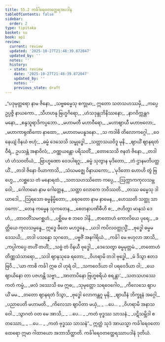 ```yaml
---
title: 55.2 ကင်္ခါရေဝတတ္ထေရအပဒါန
tableOfContents: false
sidebar:
  order: 2
type: tipitaka
basket: su
book: ap1
review:
  current: review
  updated: '2025-10-27T21:48:39.872047'
  updated_by: ''
  notes: ''
  history:
  - state: review
    date: '2025-10-27T21:48:39.872047'
    updated_by: ''
    notes: ''
    previous_state: draft
---
```



<ReviewStatus review={frontmatter.review} showDetails={true} />

<HypothesisAnnotation frontmatter={frontmatter} />

<DynamicBreadcrumb />

<Division number="34" book="ap1" e="ch" v="20" p="432">

<Paragraph number="7369" type="verses" book="ap1">
_“ပဒုမုတ္တရော နာမ ဇိနော,_  
_သဗ္ဗဓမ္မေသု စက္ခုမာ;_  
ဣတော သတသဟဿမှိ,_  
_ကပ္ပေ ဥပ္ပဇ္ဇိ နာယကော._  

</Paragraph>

</Division>
<Division number="35" book="ap1" e="ch" v="20" p="432">

<Paragraph number="7370" type="verses" book="ap1">
_သီဟဟနု ဗြဟ္မဂိရော,_  
_ဟံသဒုန္ဒုဘိနိဿနော;_  
_နာဂဝိက္ကန္တဂမနော,_  
_စန္ဒသူရာဒိကပ္ပဘော._  

</Paragraph>

</Division>
<Division number="36" book="ap1" e="ch" v="20" p="432">

<Paragraph number="7371" type="verses" book="ap1">
_မဟာမတီ မဟာဝီရော,_  
_မဟာဈာယီ မဟာဗလော;_  
_မဟာကာရုဏိကော နာထော,_  
_မဟာတမပနူဒနော._  

</Paragraph>

</Division>
<Division number="37" book="ap1" e="ch" v="20" p="432">

<Paragraph number="7372" type="verses" book="ap1">
_သ ကဒါစိ တိလောကဂ္ဂေါ,_  
_ဝေနေယျံ ဝိနယံ ဗဟုံ;_  
_ဓမ္မံ ဒေသေသိ သမ္ဗုဒ္ဓေါ,_  
_သတ္တာသယဝိဒူ မုနိ._  

</Paragraph>

</Division>
<Division number="38" book="ap1" e="ch" v="20" p="432">

<Paragraph number="7373" type="verses" book="ap1">
_ဈာယိံ ဈာနရတံ ဝီရံ,_  
ဥပသန္တံ အနာဝိလံ;_  
_ဝဏ္ဏယန္တော ပရိသတိံ,_  
_တောသေသိ ဇနတံ ဇိနော._  

</Paragraph>

</Division>
<Division number="39" book="ap1" e="ch" v="20" p="432">

<Paragraph number="7374" type="verses" book="ap1">
_တဒါဟံ ဟံသဝတိယံ,_  
_ဗြာဟ္မဏော ဝေဒပါရဂူ;_  
_ဓမ္မံ သုတွာန မုဒိတော,_  
_တံ ဌာနမဘိပတ္ထယိံ._  

</Paragraph>

</Division>
<Division number="40" book="ap1" e="ch" v="20" p="432">

<Paragraph number="7375" type="verses" book="ap1">
_တဒါ ဇိနော ဝိယာကာသိ,_  
_သံဃမဇ္ဈေ ဝိနာယကော;_  
_‘မုဒိတော ဟောဟိ တွံ ဗြဟ္မေ,_  
_လစ္ဆသေ တံ မနောရထံ._  

</Paragraph>

</Division>
<Division number="41" book="ap1" e="ch" v="20" p="432">

<Paragraph number="7376" type="verses" book="ap1">
_သတသဟဿိတော ကပ္ပေ,_  
_ဩက္ကာကကုလသမ္ဘဝေါ;_  
_ဂေါတမော နာမ ဂေါတ္တေန,_  
_သတ္ထာ လောကေ ဘဝိဿတိ._  

</Paragraph>

</Division>
<Division number="42" book="ap1" e="ch" v="20" p="432">

<Paragraph number="7377" type="verses" book="ap1">
_တဿ ဓမ္မေသု ဒါယာဒေါ,_  
_ဩရသော ဓမ္မနိမ္မိတော;_  
_ရေဝတော နာမ နာမေန,_  
_ဟေဿတိ သတ္ထု သာဝကော’._  

</Paragraph>

</Division>
<Division number="43" book="ap1" e="ch" v="20" p="432">

<Paragraph number="7378" type="verses" book="ap1">
_တေန ကမ္မေန သုကတေန,_  
_စေတနာပဏိဓီဟိ စ;_  
_ဇဟိတွာ မာနုသံ ဒေဟံ,_  
_တာဝတိံသမဂစ္ဆဟံ._  

</Paragraph>

</Division>
<Division number="44" book="ap1" e="ch" v="20" p="432">

<Paragraph number="7379" type="verses" book="ap1">
_ပစ္ဆိမေ စ ဘဝေ ဒါနိ,_  
_ဇာတောဟံ ကောလိယေ ပုရေ;_  
_ခတ္တိယေ ကုလသမ္ပန္နေ,_  
ဣဒ္ဓေ ဖီတေ မဟဒ္ဓနေ._  

</Paragraph>

</Division>
<Division number="45" book="ap1" e="ch" v="20" p="432">

<Paragraph number="7380" type="verses" book="ap1">
_ယဒါ ကပိလဝတ္ထုသ္မိံ,_  
_ဗုဒ္ဓေါ ဓမ္မမဒေသယိ;_  
_တဒါ ပသန္နော သုဂတေ,_  
_ပဗ္ဗဇိံ အနဂါရိယံ._  

</Paragraph>

</Division>
<Division number="46" book="ap1" e="ch" v="20" p="433">

<Paragraph number="7381" type="verses" book="ap1">
_ကင်္ခါ မေ ဗဟုလာ အာသိ,_  
_ကပ္ပါကပ္ပေ တဟိံ တဟိံ;_  
_သဗ္ဗံ တံ ဝိနယီ ဗုဒ္ဓေါ,_  
_ဒေသေတွာ ဓမ္မမုတ္တမံ._  

</Paragraph>

</Division>
<Division number="47" book="ap1" e="ch" v="20" p="433">

<Paragraph number="7382" type="verses" book="ap1">
_တတောဟံ တိဏ္ဏသံသာရော,_  
_သဒါ ဈာနသုခေ ရတော;_  
_ဝိဟရာမိ တဒါ ဗုဒ္ဓေါ,_  
_မံ ဒိသွာ ဧတဒဗြဝိ._  

</Paragraph>

</Division>
<Division number="48" book="ap1" e="ch" v="20" p="433">

<Paragraph number="7383" type="verses" book="ap1">
_‘ယာ ကာစိ ကင်္ခါ ဣဓ ဝါ ဟုရံ ဝါ,_  
_သကဝေဒိယာ ဝါ ပရဝေဒိယာ ဝါ;_  
_ယေ ဈာယိနော တာ ပဇဟန္တိ သဗ္ဗာ,_  
_အာတာပိနော ဗြဟ္မစရိယံ စရန္တာ’._  

</Paragraph>

</Division>
<Division number="49" book="ap1" e="ch" v="20" p="433">

<Paragraph number="7384" type="verses" book="ap1">
_သတသဟဿေ ကတံ ကမ္မံ,_  
_ဖလံ ဒဿေသိ မေ ဣဓ;_  
_သုမုတ္တော သရဝေဂေါဝ,_  
_ကိလေသေ ဈာပယိံ မမ._  

</Paragraph>

</Division>
<Division number="50" book="ap1" e="ch" v="20" p="433">

<Paragraph number="7385" type="verses" book="ap1">
_တတော ဈာနရတံ ဒိသွာ,_  
_ဗုဒ္ဓေါ လောကန္တဂူ မုနိ;_  
_ဈာယီနံ ဘိက္ခူနံ အဂ္ဂေါ,_  
_ပညာပေတိ မဟာမတိ._  

</Paragraph>

</Division>
<Division number="51" book="ap1" e="ch" v="20" p="433">

<Paragraph number="7386" type="verses" book="ap1">
_ကိလေသာ ဈာပိတာ မယှံ,_  
_ …ပေ… _  
_ဝိဟရာမိ အနာသဝေါ._  

</Paragraph>

</Division>
<Division number="52" book="ap1" e="ch" v="20" p="433">

<Paragraph number="7387" type="verses" book="ap1">
_သွာဂတံ ဝတ မေ အာသိ,_  
_ …ပေ… _  
_ကတံ ဗုဒ္ဓဿ သာသနံ._  

</Paragraph>

</Division>
<Division number="53" book="ap1" e="ch" v="20" p="433">

<Paragraph number="7388" type="verses" book="ap1">
_ပဋိသမ္ဘိဒါ စတဿော,_  
_ …ပေ… _  
_ကတံ ဗုဒ္ဓဿ သာသနံ”._  

</Paragraph>

<Paragraph number="7389" book="ap1">
ဣတ္ထံ သုဒံ အာယသ္မာ ကင်္ခါရေဝတော ထေရော ဣမာ ဂါထာယော အဘာသိတ္ထာတိ.

</Paragraph>
</Division>

<Paragraph number="7390" type="center" book="ap1">
ကင်္ခါရေဝတတ္ထေရဿာပဒါနံ ဒုတိယံ.
</Paragraph>